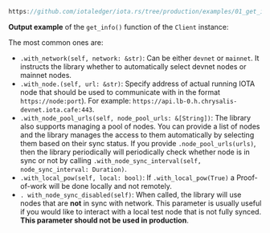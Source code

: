 
```rust reference
https://github.com/iotaledger/iota.rs/tree/production/examples/01_get_info.rs
```

**Output example** of the `get_info()` function of the `Client` instance:

<GetInfoOutput />

<LoadBalancerHealthChecks />

<ClientBuilder />

The most common ones are:

- `.with_network(self, network: &str)`: Can be either `devnet` or `mainnet`. It instructs
  the library whether to automatically select devnet nodes or mainnet nodes.
- `.with_node.(self, url: &str)`: Specify address of actual running IOTA node that should be used
  to communicate with in the format `https://node:port`). For example: `https://api.lb-0.h.chrysalis-devnet.iota.cafe:443`.
- `.with_node_pool_urls(self, node_pool_urls: &[String])`: The library also supports managing a pool of
  nodes. You can provide a list of nodes and the library manages the access to them automatically by selecting them based
  on their sync status. If you provide `.node_pool_urls(urls)`, then the library periodically will periodically check whether node is in sync or
  not by calling `.with_node_sync_interval(self, node_sync_interval: Duration)`.
- `.with_local_pow(self, local: bool)`: If `.with_local_pow(True)` a Proof-of-work will be done
  locally and not remotely.
- `. with_node_sync_disabled(self)`: When called, the library will use nodes that
  are **not** in sync with network. This parameter is usually useful if you would like to interact with a local test node
  that is not fully synced. **This parameter should not be used in production**.
